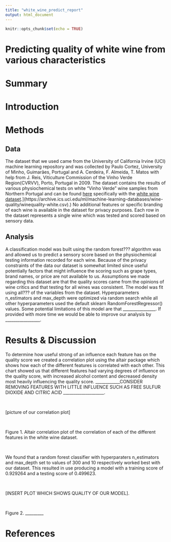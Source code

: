 ```yaml
---
title: "white_wine_predict_report"
output: html_document
---
```


```r
knitr::opts_chunk$set(echo = TRUE)
```

# Predicting quality of white wine from various characteristics

# **Summary**

# **Introduction**

# **Methods**

## **Data**

The dataset that we used came from the University of
California Irvine (UCI) machine learning repository and was collected by Paulo
Cortez, University of Minho, Guimarães, Portugal and A. Cerdeira, F. Almeida,
T. Matos with help from J. Reis, Viticulture Commission of the Vinho Verde
Region(CVRVV), Porto, Portugal in 2009. The dataset contains the results of
various physiochemical tests on white "Vinho Verde" wine samples from Northern
Portugal and can be found [here]( <https://archive.ics.uci.edu/ml/datasets/wine+quality>)
specifically with the [white wine dataset]( [https://archive.ics.uci.edu/ml/machine-learning-databases/wine-quality/winequality-white.csv).](https://archive.ics.uci.edu/ml/machine-learning-databases/wine-quality/winequality-white.csv).)
No additional features or specific branding of each wine is available in the
dataset for privacy purposes. Each row in the dataset represents a single wine
which was tested and scored based on sensory data.

## **Analysis**

A classification model was built using the random forest??? algorithm
was and allowed us to predict a sensory score based on the physiochemical testing
information recorded for each wine. Because of the privacy constraints of the
data our dataset is somewhat limited since useful potentially factors that
might influence the scoring such as grape types, brand names, or price are not available
to us. Assumptions we made regarding this dataset are that the quality scores came
from the opinions of wine critics and that testing for all wines was consistent.
The model was fit using all??? of the variables from the dataset. Hyperparameters
n\_estimators and max\_depth were optimized via random search while all other hyperparameters
used the default sklearn RandomForestRegressor() values. Some potential limitations
of this model are that \_\_\_\_\_\_\_\_\_\_\_\_\_\_\_\_. If provided with more time we would be
able to improve our analysis by \_\_\_\_\_\_\_\_\_\_\_\_\_\_\_\_\_.

# **Results & Discussion**

To determine how useful strong of an influence each feature
has on the quality score we created a correlation plot using the altair package
which shows how each of the different features is correlated with each other.
This chart showed us that different features had varying degrees of influence on
the quality score, with increased alcohol content and decreased density most heavily
influencing the quality score. \_\_\_\_\_\_\_\_\_\_\_\_CONSIDER REMOVING FEATURES WITH
LITTLE INFLUENCE SUCH AS FREE SULFUR DIOXIDE AND CITRIC ACID
\_\_\_\_\_\_\_\_\_\_\_\_\_\_\_\_\_\_\_\_.

 

[picture of our correlation plot]

 

Figure 1. Altair correlation plot of the correlation of each
of the different features in the white wine dataset.

 

We found that a random forest classifier with hyperparaters n\_estimators
and max\_depth set to values of 300 and 10 respectively worked best with our
dataset. This resulted in use producing a model with a training score of 0.929264
and a testing score of 0.499623.

 

[INSERT PLOT WHICH SHOWS QUALITY OF OUR MODEL].

 

Figure 2. \_\_\_\_\_\_\_\_\_

# **References**
